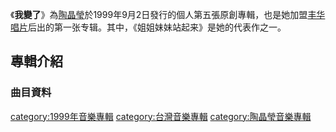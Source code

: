 {{Infobox Album
| Name = 我變了
| Type = 專輯
| Artist = [[陶晶瑩|陶晶瑩]]
| Cover =  
| Released = 1999年9月2日
| Genre = [[華語流行音樂|華語流行音樂]]
| Label = [[豐華唱片|豐華唱片]]
| Last album = [[電子情人|電子情人]]<br />(1997)
| This album = '''我變了'''<br />(1999)
| Next album = [[愛缺|愛缺]]<br />(2000)
}}

《'''我變了'''》為[[陶晶瑩|陶晶瑩]]於1999年9月2日發行的個人第五張原創專輯，也是她加盟[[丰华唱片|丰华唱片]]后出的第一张专辑。其中，《姐姐妹妹站起来》是她的代表作之一。

==專輯介紹==
===曲目資料===
{{Tracklist
| collapsed = 
| headline = 
| font_size = 
| total_length = 
| all_writing = 
| all_music = 
| all_lyrics = 
| all_arranger = 
| all_producer = 
| all_except = 
| extra_column = 

| title1 = 離開我
| note1 = 
| longnote1 = '''第二主打'''
| music1 = [[袁惟仁|袁惟仁]]
| lyrics1 = 袁惟仁
| arranger1 = [[江建民|江建民]]
| producer1 = 袁惟仁
| extra1 = 
| length1 = 5:32

| title2 = 年紀大了一點
| note2 = 
| longnote2 = '''第五主打'''
| music2 = [[陶晶瑩|陶晶瑩]]
| lyrics2 = [[陶晶瑩|陶晶瑩]]
| arranger2 = 李伯杰
| producer2 = 刘瀚中
| extra2 = 
| length2 = 3:46

| title3 = 想要
| note3 = 
| longnote3 = '''第四主打'''
| music3 = [[阿怪（陈志翰）|阿怪（陈志翰）]]
| lyrics3 = 阿怪（陈志翰）
| arranger3 = [[王继康|王继康]]
| producer3 = [[黄舒骏|黄舒骏]]
| extra3 = 
| length3 = 4:31

| title4 =  我變了
| note4 = 
| longnote4 = '''第六主打'''
| music4 = [[吕文飞|吕文飞]]
| lyrics4 = 陶晶瑩
| arranger4 = 黄舒骏
| producer4 = 黄舒骏
| extra4 = 
| length4 = 3:57

| title5 = 給了我什麼呀
| note5 = 
| longnote5 = 
| music5 = 陶晶瑩
| lyrics5 = 陶晶瑩
| arranger5 = [[吕绍淳|吕绍淳]]
| producer5 = [[于光彦|于光彦]]
| extra5 = 
| length5 = 3:39

| title6 = 愛喲
| note6 = 与[[梦飞船|梦飞船]]合唱
| longnote6 = '''第一主打'''<br>改编自[[비쥬(Bijou)|비쥬(Bijou)]] 《Love Love》
| music6 = [[Choi_Da_Bi|Choi Da Bi]]<br>Jou Min
| lyrics6 = [[于光中|于光中]]
| arranger6 = [[屠穎|屠穎]]
| producer6 = 黄舒骏
| extra6 = 
| length6 = 4:52

| title7 = 姊姊妹妹站起來
| note7 = 
| longnote7 = '''第三主打'''
| music7 = [[刘志宏|刘志宏]]
| lyrics7 = [[刘思铭|刘思铭]]
| arranger7 = 王继康
| producer7 = 马毓芬
| extra7 = 
| length7 = 4:05

| title8 = 晚歸的男人
| note8 = 
| longnote8 = 
| music8 = 陶晶瑩
| lyrics8 = 陶晶瑩
| arranger8 = [[黄中岳|黄中岳]]
| producer8 = 于光彦
| extra8 = 
| length8 = 4:48

| title9 = 是不是聽你歌唱
| note9 = 
| longnote9 = 
| music9 = 陶晶瑩
| lyrics9 = 陶晶瑩
| arranger9 = [[李欣芸|李欣芸]]
| producer9 = 李欣芸
| extra9 = 
| length9 = 3:48

| title10 = 我的心在發燙
| note10 = 
| longnote10 = 重新编曲版<br>原作为张雨生与陶晶莹合唱版
| music10 = [[张雨生|张雨生]]
| lyrics10 = 张雨生
| arranger10 = [[锺兴民|锺兴民]]
| producer10 = 黄舒骏
| extra10 = 
| length10 = 4:05
}}

{{陶晶瑩}}
[[category:1999年音樂專輯|category:1999年音樂專輯]]
[[category:台灣音樂專輯|category:台灣音樂專輯]]
[[category:陶晶瑩音樂專輯|category:陶晶瑩音樂專輯]]